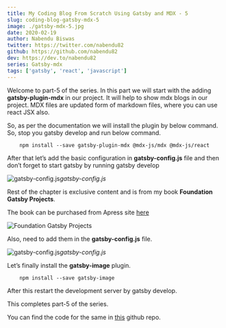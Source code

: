 ```yaml
---
title: My Coding Blog From Scratch Using Gatsby and MDX - 5
slug: coding-blog-gatsby-mdx-5
image: ./gatsby-mdx-5.jpg
date: 2020-02-19
author: Nabendu Biswas
twitter: https://twitter.com/nabendu82
github: https://github.com/nabendu82
dev: https://dev.to/nabendu82
series: Gatsby-mdx
tags: ['gatsby', 'react', 'javascript']
---
```


Welcome to part-5 of the series. In this part we will start with the adding **gatsby-plugin-mdx** in our project. It will help to show mdx blogs in our project. MDX files are updated form of markdown files, where you can use react JSX also.

So, as per the documentation we will install the plugin by below command. So, stop you gatsby develop and run below command.

<div className={styles.code__block}>

```
    npm install --save gatsby-plugin-mdx @mdx-js/mdx @mdx-js/react
```

</div>

After that let’s add the basic configuration in **gatsby-config.js** file and then don’t forget to start gatsby by running gatsby develop

![gatsby-config.js](https://ik.imagekit.io/thewebdev/thewebdev/5/1_fTI3NNgIH.png)*gatsby-config.js*

Rest of the chapter is exclusive content and is from my book **Foundation Gatsby Projects**.

The book can be purchased from Apress site <a href="https://www.apress.com/in/book/9781484265574" target="_blank" rel="noopener noreferrer">here</a>


  


<div className={styles.image__small}>

![Foundation Gatsby Projects](https://res.cloudinary.com/dxkxvfo2o/image/upload/v1609570264/Foundation_Gatsby_zilffx.jpg)

</div>

Also, need to add them in the **gatsby-config.js** file.

![gatsby-config.js](https://ik.imagekit.io/thewebdev/thewebdev/5/8_EiSGQiWD-i.png)*gatsby-config.js*

Let’s finally install the **gatsby-image** plugin.

<div className={styles.code__block}>

```
    npm install --save gatsby-image
```

</div>

After this restart the development server by gatsby develop.

This completes part-5 of the series.

You can find the code for the same in [this](https://github.com/nabendu82/thewebdev-public) github repo.
